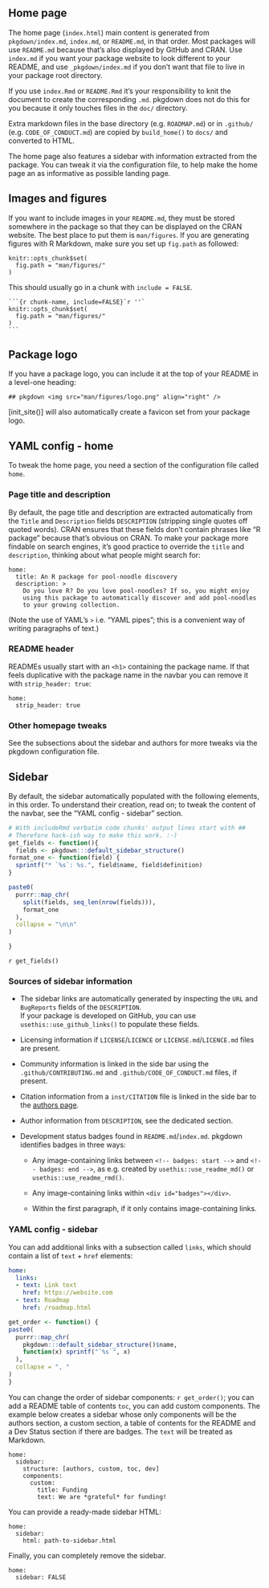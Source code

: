 ## Home page

The home page (`index.html`) main content is generated from `pkgdown/index.md`,
`index.md`, or `README.md`, in that order. Most packages will use `README.md`
because that's also displayed by GitHub and CRAN. Use `index.md` if you want
your package website to look different to your README, and use
`_pkgdown/index.md` if you don't want that file to live in your package
root directory.

If you use `index.Rmd` or `README.Rmd` it's your responsibility to knit
the document to create the corresponding `.md`. pkgdown does not do this
for you because it only touches files in the `doc/` directory.

Extra markdown files in the base directory (e.g. `ROADMAP.md`) 
or in `.github/` (e.g. `CODE_OF_CONDUCT.md`) are copied by
`build_home()` to `docs/` and converted to HTML.

The home page also features a sidebar with information extracted from the package.
You can tweak it via the configuration file, to help make the home page an as
informative as possible landing page.

## Images and figures

If you want to include images in your `README.md`, they must be stored
somewhere in the package so that they can be displayed on the CRAN website.
The best place to put them is `man/figures`. If you are generating figures
with R Markdown, make sure you set up `fig.path` as followed:

```
knitr::opts_chunk$set(
  fig.path = "man/figures/"
)
```

This should usually go in a chunk with `include = FALSE`.

````
```{r chunk-name, include=FALSE}`r ''`
knitr::opts_chunk$set(
  fig.path = "man/figures/"
)
```
````

## Package logo

If you have a package logo, you can include it at the top of your README in a
level-one heading:

```
## pkgdown <img src="man/figures/logo.png" align="right" />
```

[init_site()] will also automatically create a favicon set from your package
logo.

## YAML config - home

To tweak the home page, you need a section of the configuration file called `home`.

### Page title and description

By default, the page title and description are extracted automatically
from the `Title` and `Description` fields `DESCRIPTION` (stripping
single quotes off quoted words). CRAN ensures that these fields don't contain
phrases like "R package" because that's obvious on CRAN. To make your
package more findable on search engines, it's good practice to override the
`title` and `description`, thinking about what people might search for:

```
home:
  title: An R package for pool-noodle discovery
  description: >
    Do you love R? Do you love pool-noodles? If so, you might enjoy
    using this package to automatically discover and add pool-noodles
    to your growing collection.
```

(Note the use of YAML's `>` i.e. "YAML pipes"; 
this is a convenient way of writing paragraphs
of text.)

### README header

READMEs usually start with an `<h1>` containing the package name. If
that feels duplicative with the package name in the navbar you can
remove it with `strip_header: true`:

```
home:
  strip_header: true
```

### Other homepage tweaks

See the subsections about the sidebar and authors for more tweaks via the pkgdown
configuration file.

## Sidebar

By default, the sidebar automatically populated with the following elements,
in this order.
To understand their creation, read on; to tweak the content of the navbar, 
see the "YAML config - sidebar" section.


```r
# With includeRmd verbatim code chunks' output lines start with ##
# Therefore hack-ish way to make this work. :-)
get_fields <- function(){
  fields <- pkgdown:::default_sidebar_structure()
format_one <- function(field) {
  sprintf("* `%s`: %s.", field$name, field$definition)
}

paste0(
  purrr::map_chr(
    split(fields, seq_len(nrow(fields))),
    format_one
  ),
  collapse = "\n\n"
)

}

```

`r get_fields()`

### Sources of sidebar information

*   The sidebar links are automatically generated by inspecting the `URL` and
    `BugReports` fields of the `DESCRIPTION`.  
    If your package is developed on GitHub,
    you can use `usethis::use_github_links()` to populate these fields.

*   Licensing information if `LICENSE`/`LICENCE` or `LICENSE.md`/`LICENCE.md`
    files are present.

*   Community information is linked in the side bar using the
    `.github/CONTRIBUTING.md` and `.github/CODE_OF_CONDUCT.md` files,
    if present.

*   Citation information from a `inst/CITATION` file is linked in the side bar
    to the [authors page](https://testthat.r-lib.org/authors.html).
    
*   Author information from `DESCRIPTION`, see the dedicated section.

*   Development status badges found in `README.md`/`index.md`. pkgdown
    identifies badges in three ways:

    * Any image-containing links between `<!-- badges: start -->` and
      `<!-- badges: end -->`, as e.g. created by `usethis::use_readme_md()`
      or `usethis::use_readme_rmd()`.

    * Any image-containing links within `<div id="badges"></div>`.

    * Within the first paragraph, if it only contains image-containing links.


### YAML config - sidebar

You can add additional links with a
subsection called `links`, which should contain a list of `text` + `href`
elements:

```yaml
home:
  links:
  - text: Link text
    href: https://website.com
  - text: Roadmap
    href: /roadmap.html
```

```r
get_order <- function() {
paste0(
  purrr::map_chr(
    pkgdown:::default_sidebar_structure()$name,
    function(x) sprintf("`%s`", x)
  ),
  collapse = ", "
)
}

```

You can change the order of sidebar components:
`r get_order()`; 
you can add a README table of contents `toc`,
you can add custom components.
The example below creates a sidebar whose only components will be the
authors section, a custom section, a table of contents for the README
and a Dev Status section if there are badges.
The `text` will be treated as Markdown.

```
home:
  sidebar:
    structure: [authors, custom, toc, dev]
    components:
      custom:
        title: Funding
        text: We are *grateful* for funding!
```

You can provide a ready-made sidebar HTML:

```
home:
  sidebar:
    html: path-to-sidebar.html
```

Finally, you can completely remove the sidebar.

```
home:
  sidebar: FALSE
```
